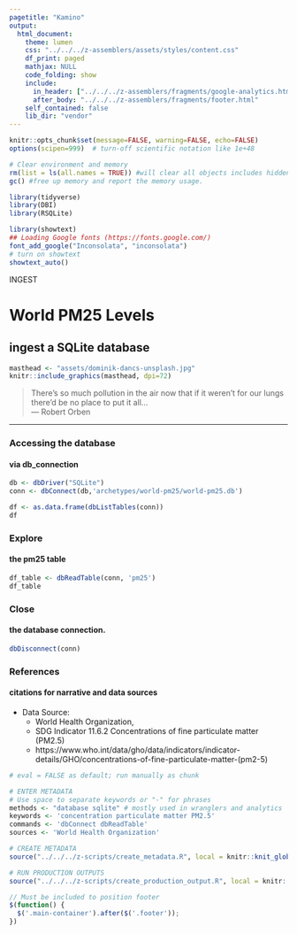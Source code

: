 ```yaml
---
pagetitle: "Kamino"
output: 
  html_document:
    theme: lumen
    css: "../../../z-assemblers/assets/styles/content.css"
    df_print: paged
    mathjax: NULL
    code_folding: show
    include:
      in_header: ["../../../z-assemblers/fragments/google-analytics.html", "../../../z-assemblers/fragments/header.html"]
      after_body: "../../../z-assemblers/fragments/footer.html"
    self_contained: false
    lib_dir: "vendor"
---
```


```r

knitr::opts_chunk$set(message=FALSE, warning=FALSE, echo=FALSE)
options(scipen=999)  # turn-off scientific notation like 1e+48

# Clear environment and memory
rm(list = ls(all.names = TRUE)) #will clear all objects includes hidden objects.
gc() #free up memory and report the memory usage.

library(tidyverse)
library(DBI)
library(RSQLite)

library(showtext)
## Loading Google fonts (https://fonts.google.com/)
font_add_google("Inconsolata", "inconsolata")
# turn on showtext
showtext_auto()

```


<div class="activity">
INGEST  
</div>

# World PM25 Levels
## ingest a SQLite database

```r

masthead <- "assets/dominik-dancs-unsplash.jpg"
knitr::include_graphics(masthead, dpi=72)

```

> There's so much pollution in the air now that if it weren't for our lungs there'd be no place to put it all...\
--- Robert Orben\

***


### Accessing the database
#### via db_connection


```r

db <- dbDriver("SQLite")
conn <- dbConnect(db,'archetypes/world-pm25/world-pm25.db')

df <- as.data.frame(dbListTables(conn))
df

```


### Explore
#### the pm25 table


```r

df_table <- dbReadTable(conn, 'pm25')
df_table

```


### Close
#### the database connection.


```r

dbDisconnect(conn)

```


### References
#### citations for narrative and data sources

* Data Source:
  * World Health Organization, 
  * SDG Indicator 11.6.2 Concentrations of fine particulate matter (PM2.5)
  * https://www.who.int/data/gho/data/indicators/indicator-details/GHO/concentrations-of-fine-particulate-matter-(pm2-5)


```r

# eval = FALSE as default; run manually as chunk

# ENTER METADATA
# Use space to separate keywords or "-" for phrases
methods <- "database sqlite" # mostly used in wranglers and analytics
keywords <- 'concentration particulate matter PM2.5'
commands <- 'dbConnect dbReadTable'
sources <- 'World Health Organization'

# CREATE METADATA
source("../../../z-scripts/create_metadata.R", local = knitr::knit_global())

# RUN PRODUCTION OUTPUTS
source("../../../z-scripts/create_production_output.R", local = knitr::knit_global())


```


```js

// Must be included to position footer
$(function() {
  $('.main-container').after($('.footer'));
})

```

